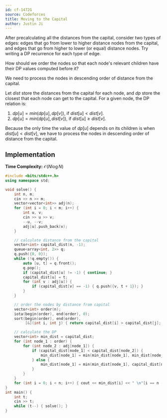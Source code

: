```yaml
---
id: cf-1472G
source: Codeforces
title: Moving to the Capital
author: Justin Ji
---
```


<Spoiler title = "Hint #1">

After precalculating all the distances from the capital, consider two types of
edges: edges that go from lower to higher distance nodes from the capital, and
edges that go from higher to lower (or equal) distance nodes. Try writing a
DP recurrence for each type of edge.

</Spoiler>

<Spoiler title = "Hint #2">

How should we order the nodes so that each node's relevant children have their
DP values computed before it?

</Spoiler>

<Spoiler title = "Answer to Hint #2">

We need to process the nodes in descending order of distance from the capital.

</Spoiler>

<Spoiler title = "Explanation">

Let $dist$ store the distances from the capital for each node, and $dp$ store the
closest that each node can get to the capital. For a given node, the DP relation is:

1. $dp[u] = min(dp[u], dp[v])$, if $dist[u] < dist[v]$.
2. $dp[u] = min(dp[u], dist[v])$, if $dist[u] \ge dist[v]$.

Because the only time the value of $dp[u]$ depends on its children is when
$dist[u] < dist[v]$, we have to process the nodes in descending order of distance
from the capital.

## Implementation

**Time Complexity:** $\mathcal{O}(N\log{N})$

<LanguageSection>
<CPPSection>

```cpp
#include <bits/stdc++.h>
using namespace std;

void solve() {
	int n, m;
	cin >> n >> m;
	vector<vector<int>> adj(n);
	for (int i = 0; i < m; i++) {
		int u, v;
		cin >> u >> v;
		--u, --v;
		adj[u].push_back(v);
	}

	// calculate distance from the capital
	vector<int> capital_dist(n, -1);
	queue<array<int, 2>> q;
	q.push({0, 0});
	while (!q.empty()) {
		auto [u, t] = q.front();
		q.pop();
		if (capital_dist[u] != -1) { continue; }
		capital_dist[u] = t;
		for (int v : adj[u]) {
			if (capital_dist[v] == -1) { q.push({v, t + 1}); }
		}
	}

	// order the nodes by distance from capital
	vector<int> order(n);
	iota(begin(order), end(order), 0);
	sort(begin(order), end(order),
	     [&](int i, int j) { return capital_dist[i] > capital_dist[j]; });

	// calculate the DP
	vector<int> min_dist = capital_dist;
	for (int node_1 : order) {
		for (int node_2 : adj[node_1]) {
			if (capital_dist[node_1] < capital_dist[node_2]) {
				min_dist[node_1] = min(min_dist[node_1], min_dist[node_2]);
			} else {
				min_dist[node_1] = min(min_dist[node_1], capital_dist[node_2]);
			}
		}
	}
	for (int i = 0; i < n; i++) { cout << min_dist[i] << " \n"[i == n - 1]; }
}
int main() {
	int t;
	cin >> t;
	while (t--) { solve(); }
}
```

</CPPSection>
</LanguageSection>

</Spoiler>
